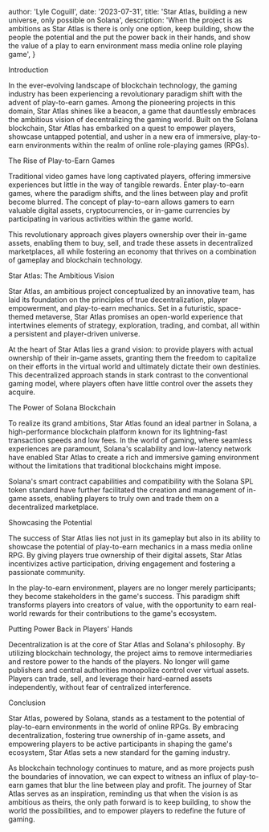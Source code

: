 
  author: 'Lyle Coguill',
  date: '2023-07-31',
  title: 'Star Atlas, building a new universe, only possible on Solana',
  description:
    'When the project is as ambitions as Star Atlas is there is only one option, keep building, show the people the potential and the put the power back in their hands, and show the value of a play to earn environment mass media online role playing game',
}


Introduction

In the ever-evolving landscape of blockchain technology, the gaming industry has been experiencing a revolutionary paradigm shift with the advent of play-to-earn games. Among the pioneering projects in this domain, Star Atlas shines like a beacon, a game that dauntlessly embraces the ambitious vision of decentralizing the gaming world. Built on the Solana blockchain, Star Atlas has embarked on a quest to empower players, showcase untapped potential, and usher in a new era of immersive, play-to-earn environments within the realm of online role-playing games (RPGs).

The Rise of Play-to-Earn Games

Traditional video games have long captivated players, offering immersive experiences but little in the way of tangible rewards. Enter play-to-earn games, where the paradigm shifts, and the lines between play and profit become blurred. The concept of play-to-earn allows gamers to earn valuable digital assets, cryptocurrencies, or in-game currencies by participating in various activities within the game world.

This revolutionary approach gives players ownership over their in-game assets, enabling them to buy, sell, and trade these assets in decentralized marketplaces, all while fostering an economy that thrives on a combination of gameplay and blockchain technology.

Star Atlas: The Ambitious Vision

Star Atlas, an ambitious project conceptualized by an innovative team, has laid its foundation on the principles of true decentralization, player empowerment, and play-to-earn mechanics. Set in a futuristic, space-themed metaverse, Star Atlas promises an open-world experience that intertwines elements of strategy, exploration, trading, and combat, all within a persistent and player-driven universe.

At the heart of Star Atlas lies a grand vision: to provide players with actual ownership of their in-game assets, granting them the freedom to capitalize on their efforts in the virtual world and ultimately dictate their own destinies. This decentralized approach stands in stark contrast to the conventional gaming model, where players often have little control over the assets they acquire.

The Power of Solana Blockchain

To realize its grand ambitions, Star Atlas found an ideal partner in Solana, a high-performance blockchain platform known for its lightning-fast transaction speeds and low fees. In the world of gaming, where seamless experiences are paramount, Solana's scalability and low-latency network have enabled Star Atlas to create a rich and immersive gaming environment without the limitations that traditional blockchains might impose.

Solana's smart contract capabilities and compatibility with the Solana SPL token standard have further facilitated the creation and management of in-game assets, enabling players to truly own and trade them on a decentralized marketplace.

Showcasing the Potential

The success of Star Atlas lies not just in its gameplay but also in its ability to showcase the potential of play-to-earn mechanics in a mass media online RPG. By giving players true ownership of their digital assets, Star Atlas incentivizes active participation, driving engagement and fostering a passionate community.

In the play-to-earn environment, players are no longer merely participants; they become stakeholders in the game's success. This paradigm shift transforms players into creators of value, with the opportunity to earn real-world rewards for their contributions to the game's ecosystem.

Putting Power Back in Players' Hands

Decentralization is at the core of Star Atlas and Solana's philosophy. By utilizing blockchain technology, the project aims to remove intermediaries and restore power to the hands of the players. No longer will game publishers and central authorities monopolize control over virtual assets. Players can trade, sell, and leverage their hard-earned assets independently, without fear of centralized interference.

Conclusion

Star Atlas, powered by Solana, stands as a testament to the potential of play-to-earn environments in the world of online RPGs. By embracing decentralization, fostering true ownership of in-game assets, and empowering players to be active participants in shaping the game's ecosystem, Star Atlas sets a new standard for the gaming industry.

As blockchain technology continues to mature, and as more projects push the boundaries of innovation, we can expect to witness an influx of play-to-earn games that blur the line between play and profit. The journey of Star Atlas serves as an inspiration, reminding us that when the vision is as ambitious as theirs, the only path forward is to keep building, to show the world the possibilities, and to empower players to redefine the future of gaming.
